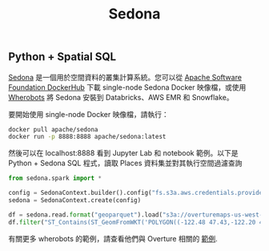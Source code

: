﻿---
title: Sedona
---



## Python + Spatial SQL
[Sedona](https://sedona.apache.org/) 是一個用於空間資料的叢集計算系統。您可以從 [Apache Software Foundation DockerHub](https://hub.docker.com/r/apache/sedona) 下載 single-node Sedona Docker 映像檔，或使用 [Wherobots](https://www.wherobots.ai/demo) 將 Sedona 安裝到 Databricks、AWS EMR 和 Snowflake。

要開始使用 single-node Docker 映像檔，請執行：
```bash
docker pull apache/sedona
docker run -p 8888:8888 apache/sedona:latest
```

然後可以在 localhost:8888 看到 Jupyter Lab 和 notebook 範例。以下是 Python + Sedona SQL 程式，讀取 Places 資料集並對其執行空間過濾查詢

```python
from sedona.spark import *

config = SedonaContext.builder().config("fs.s3a.aws.credentials.provider", "org.apache.hadoop.fs.s3a.AnonymousAWSCredentialsProvider").getOrCreate()
sedona = SedonaContext.create(config)

df = sedona.read.format("geoparquet").load("s3a://overturemaps-us-west-2/release/2024-03-12-alpha.0/theme=places/type=place")
df.filter("ST_Contains(ST_GeomFromWKT('POLYGON((-122.48 47.43,-122.20 47.75,-121.92 47.37,-122.48 47.43))'), geometry) = true").show()
```

有關更多 wherobots 的範例，請查看他們與 Overture 相關的 [範例](https://github.com/wherobots/OvertureMaps).
